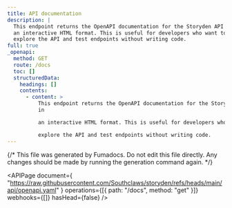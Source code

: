 ```yaml
---
title: API documentation
description: |
  This endpoint returns the OpenAPI documentation for the Storyden API in
  an interactive HTML format. This is useful for developers who want to
  explore the API and test endpoints without writing code.
full: true
_openapi:
  method: GET
  route: /docs
  toc: []
  structuredData:
    headings: []
    contents:
      - content: >
          This endpoint returns the OpenAPI documentation for the Storyden API
          in

          an interactive HTML format. This is useful for developers who want to

          explore the API and test endpoints without writing code.
---
```


{/* This file was generated by Fumadocs. Do not edit this file directly. Any changes should be made by running the generation command again. */}

<APIPage
  document={
    "https://raw.githubusercontent.com/Southclaws/storyden/refs/heads/main/api/openapi.yaml"
  }
  operations={[{ path: "/docs", method: "get" }]}
  webhooks={[]}
  hasHead={false}
/>
